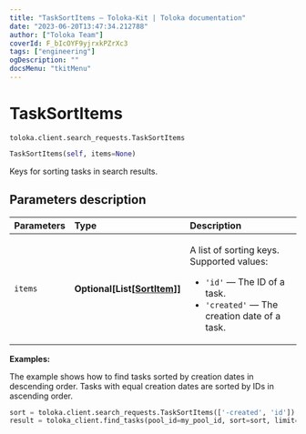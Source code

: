 ```yaml
---
title: "TaskSortItems — Toloka-Kit | Toloka documentation"
date: "2023-06-20T13:47:34.212788"
author: ["Toloka Team"]
coverId: F_bIcOYF9yjrxkPZrXc3
tags: ["engineering"]
ogDescription: ""
docsMenu: "tkitMenu"
---
```


# TaskSortItems

`toloka.client.search_requests.TaskSortItems`

```python
TaskSortItems(self, items=None)
```

Keys for sorting tasks in search results.

## Parameters description

| Parameters | Type | Description |
| :----------| :----| :-----------|
`items`|**Optional\[List\[[SortItem](/docs/toloka-kit/reference/toloka.client.search_requests.TaskSortItems.SortItem)\]\]**|<p>A list of sorting keys. Supported values:</p> <ul> <li>`'id'` — The ID of a task.</li> <li>`'created'` — The creation date of a task.</li> </ul>

**Examples:**

The example shows how to find tasks sorted by creation dates in descending order. Tasks with equal creation dates are sorted by IDs in ascending order.

```python
sort = toloka.client.search_requests.TaskSortItems(['-created', 'id'])
result = toloka_client.find_tasks(pool_id=my_pool_id, sort=sort, limit=10)
```